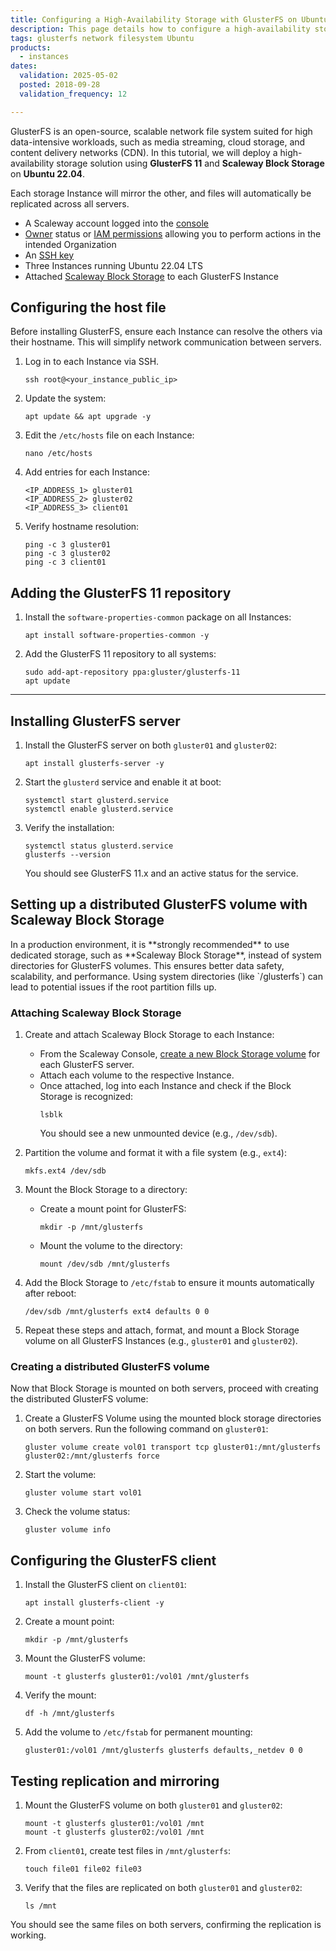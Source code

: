 ```yaml
---
title: Configuring a High-Availability Storage with GlusterFS on Ubuntu
description: This page details how to configure a high-availability storage with GlusterFS on Ubuntu
tags: glusterfs network filesystem Ubuntu
products:
  - instances
dates:
  validation: 2025-05-02
  posted: 2018-09-28
  validation_frequency: 12

---
```



GlusterFS is an open-source, scalable network file system suited for high data-intensive workloads, such as media streaming, cloud storage, and content delivery networks (CDN).
In this tutorial, we will deploy a high-availability storage solution using **GlusterFS 11** and **Scaleway Block Storage** on **Ubuntu 22.04**.

Each storage Instance will mirror the other, and files will automatically be replicated across all servers.

<Requirements />

- A Scaleway account logged into the [console](https://console.scaleway.com)
- [Owner](/iam/concepts/#owner) status or [IAM permissions](/iam/concepts/#permission) allowing you to perform actions in the intended Organization
- An [SSH key](/organizations-and-projects/how-to/create-ssh-key/)
- Three Instances running Ubuntu 22.04 LTS
- Attached [Scaleway Block Storage](/block-storage/how-to/attach-a-volume/) to each GlusterFS Instance

## Configuring the host file

Before installing GlusterFS, ensure each Instance can resolve the others via their hostname. This will simplify network communication between servers.

1. Log in to each Instance via SSH.
    ```
    ssh root@<your_instance_public_ip>
    ```
2. Update the system:
    ```
    apt update && apt upgrade -y
    ```

3. Edit the `/etc/hosts` file on each Instance:
    ```
    nano /etc/hosts
    ```

4. Add entries for each Instance:
    ```
    <IP_ADDRESS_1> gluster01
    <IP_ADDRESS_2> gluster02
    <IP_ADDRESS_3> client01
    ```

5. Verify hostname resolution:
    ```
    ping -c 3 gluster01
    ping -c 3 gluster02
    ping -c 3 client01
    ```

## Adding the GlusterFS 11 repository

1. Install the `software-properties-common` package on all Instances:
    ```
    apt install software-properties-common -y
    ```

2. Add the GlusterFS 11 repository to all systems:
    ```
    sudo add-apt-repository ppa:gluster/glusterfs-11
    apt update
    ```

---

## Installing GlusterFS server

1. Install the GlusterFS server on both `gluster01` and `gluster02`:
    ```
    apt install glusterfs-server -y
    ```

2. Start the `glusterd` service and enable it at boot:
    ```
    systemctl start glusterd.service
    systemctl enable glusterd.service
    ```

3. Verify the installation:
    ```
    systemctl status glusterd.service
    glusterfs --version
    ```

    You should see GlusterFS 11.x and an active status for the service.

## Setting up a distributed GlusterFS volume with Scaleway Block Storage

<Message type="important">
    In a production environment, it is **strongly recommended** to use dedicated storage, such as **Scaleway Block Storage**, instead of system directories for GlusterFS volumes.
    This ensures better data safety, scalability, and performance. Using system directories (like `/glusterfs`) can lead to potential issues if the root partition fills up.
</Message>

### Attaching Scaleway Block Storage

1. Create and attach Scaleway Block Storage to each Instance:
   - From the Scaleway Console, [create a new Block Storage volume](/block-storage/how-to/create-a-volume/) for each GlusterFS server.
   - Attach each volume to the respective Instance.
   - Once attached, log into each Instance and check if the Block Storage is recognized:
     ```
     lsblk
     ```
     You should see a new unmounted device (e.g., `/dev/sdb`).

2. Partition the volume and format it with a file system (e.g., `ext4`):
     ```
     mkfs.ext4 /dev/sdb
     ```

3. Mount the Block Storage to a directory:
   - Create a mount point for GlusterFS:
     ```
     mkdir -p /mnt/glusterfs
     ```
   - Mount the volume to the directory:
     ```
     mount /dev/sdb /mnt/glusterfs
     ```

4. Add the Block Storage to `/etc/fstab` to ensure it mounts automatically after reboot:
     ```
     /dev/sdb /mnt/glusterfs ext4 defaults 0 0
     ```

5. Repeat these steps and attach, format, and mount a Block Storage volume on all GlusterFS Instances (e.g., `gluster01` and `gluster02`).

### Creating a distributed GlusterFS volume

Now that Block Storage is mounted on both servers, proceed with creating the distributed GlusterFS volume:

1. Create a GlusterFS Volume using the mounted block storage directories on both servers. Run the following command on `gluster01`:
   ```
   gluster volume create vol01 transport tcp gluster01:/mnt/glusterfs gluster02:/mnt/glusterfs force
   ```

2. Start the volume:
   ```
   gluster volume start vol01
   ```

3. Check the volume status:
   ```
   gluster volume info
   ```

## Configuring the GlusterFS client

1. Install the GlusterFS client on `client01`:
    ```
    apt install glusterfs-client -y
    ```

2. Create a mount point:
    ```
    mkdir -p /mnt/glusterfs
    ```

3. Mount the GlusterFS volume:
    ```
    mount -t glusterfs gluster01:/vol01 /mnt/glusterfs
    ```

4. Verify the mount:
    ```
    df -h /mnt/glusterfs
    ```

5. Add the volume to `/etc/fstab` for permanent mounting:
    ```
    gluster01:/vol01 /mnt/glusterfs glusterfs defaults,_netdev 0 0
    ```

## Testing replication and mirroring

1. Mount the GlusterFS volume on both `gluster01` and `gluster02`:
    ```
    mount -t glusterfs gluster01:/vol01 /mnt
    mount -t glusterfs gluster02:/vol01 /mnt
    ```

2. From `client01`, create test files in `/mnt/glusterfs`:
    ```
    touch file01 file02 file03
    ```

3. Verify that the files are replicated on both `gluster01` and `gluster02`:
    ```
    ls /mnt
    ```

You should see the same files on both servers, confirming the replication is working.